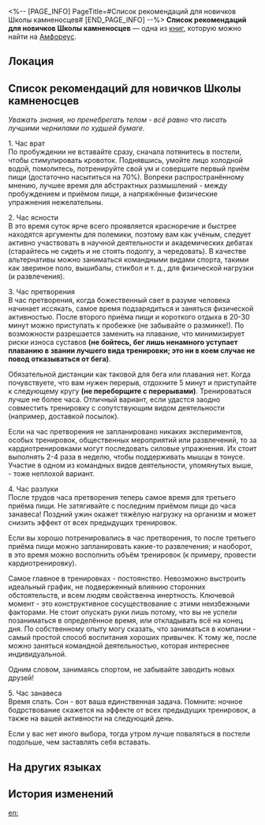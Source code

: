 <%-- [PAGE_INFO]
PageTitle=#Список рекомендаций для новичков Школы камненосцев#
[END_PAGE_INFO] --%>
{{Дополнить}}
{{Книга Инфобокс
|id           = 482
|Название     = 
|Изображение  = Предмет Книга Амфореус 4.png
|Мир          = Амфореус
|Томов        = 1
|Автор        = <!--нужно добавить-->
|Описание     = Рекомендации по укреплению тела для новичков Школы камненосцев из Рощи муз.
|Том1         = {{tx}}
|Источник1    = {{tx|Отсутствует источник}}
|Персонажи    = 
|Фракции      = 
}}
'''Список рекомендаций для новичков Школы камненосцев''' — одна из [[Книги|книг]], которую можно найти на [[Амфореус]].

==Локация==
{{Отметка карты|<!--название карты-->|<!--id отметки-->}}

==Список рекомендаций для новичков Школы камненосцев==
''Уважать знания, но пренебрегать телом - всё равно что писать лучшими чернилами по худшей бумаге.''

1. Час врат<br />
По пробуждении не вставайте сразу, сначала потянитесь в постели, чтобы стимулировать кровоток. Поднявшись, умойте лицо холодной водой, помолитесь, потренируйте свой ум и совершите первый приём пищи (достаточно насытиться на 70%). Вопреки распространённому мнению, лучшее время для абстрактных размышлений - между пробуждением и приёмом пищи, а напряжённые физические упражнения нежелательны.

2. Час ясности<br />
В это время суток ярче всего проявляется красноречие и быстрее находятся аргументы для полемики, поэтому вам как учёным, следует активно участвовать в научной деятельности и академических дебатах (старайтесь не сидеть и не стоять подолгу, а чередовать). В качестве альтернативы можно заниматься командными видами спорта, такими как звериное поло, вышибалы, стикбол и т. д., для физической нагрузки (и развлечения).

3. Час претворения<br />
В час претворения, когда божественный свет в разуме человека начинает иссякать, самое время подзарядиться и заняться физической активностью. После второго приёма пищи и короткого отдыха в 20-30 минут можно приступать к пробежке (не забывайте о разминке!). По возможности разрешается заменить на плавание, что минимизирует риски износа суставов '''(не бойтесь, бег лишь ненамного уступает плаванию в звании лучшего вида тренировки; это ни в коем случае не повод отказываться от бега)'''.

Обязательной дистанции как таковой для бега или плавания нет. Когда почувствуете, что вам нужен перерыв, отдохните 5 минут и приступайте к следующему кругу '''(не переборщите с перерывами)'''. Тренироваться лучше не более часа. Отличный вариант, если удастся заодно совместить тренировку с сопутствующим видом деятельности (например, доставкой посылок).

Если на час претворения не запланировано никаких экспериментов, особых тренировок, общественных мероприятий или развлечений, то за кардиотренировками могут последовать силовые упражнения. Их стоит выполнять 2-4 раза в неделю, чтобы поддерживать мышцы в тонусе. Участие в одном из командных видов деятельности, упомянутых выше, - тоже неплохой вариант.

4. Час разлуки<br />
После трудов часа претворения теперь самое время для третьего приёма пищи. Не затягивайте с последним приёмом пищи до часа занавеса! Поздний ужин окажет тяжёлую нагрузку на организм и может снизить эффект от всех предыдущих тренировок.

Если вы хорошо потренировались в час претворения, то после третьего приёма пищи можно запланировать какие-то развлечения; и наоборот, в это время можно восполнить объём тренировок (к примеру, провести кардиотренировку).

Самое главное в тренировках - постоянство. Невозможно выстроить идеальный график, не подверженный влиянию сторонних обстоятельств, и всем людям свойственна инертность. Ключевой момент - это конструктивное сосуществование с этими неизбежными факторами. Не стоит опускать руки лишь потому, что вы не успели позаниматься в определённое время, или откладывать всё на конец дня. По собственному опыту могу сказать, что заниматься в компании - самый простой способ воспитания хороших привычек. К тому же, после можно заняться командной деятельностью, которая интереснее индивидуальной.

Одним словом, занимаясь спортом, не забывайте заводить новых друзей!

5. Час занавеса<br />
Время спать. Сон - вот ваша единственная задача. Помните: ночное бодрствование скажется на эффекте от всех предыдущих тренировок, а также на вашей активности на следующий день.

Если у вас нет иного выбора, тогда утром лучше поваляться в постели подольше, чем заставлять себя вставать.

==На других языках==
{{На других языках
|en   = Helkolithism Starter Fitness Guide
|zhs  = 曳石学派新人健身指南
|zht  = 曳石學派新人健身指南
|ja   = 牽石学派の新人用鍛錬指南書
|ko   = 헬코리토 학파 신입 운동 가이드
|es   = Guía de ejercicio para principiantes de la Escuela Arrastrapiedras
|fr   = Guide de fitness pour les débutants en helcolithisme
|ru   = Список рекомендаций для новичков Школы камненосцев
|th   = คู่มือการออกกำลังกาย สำหรับมือใหม่จากสำนักเคลื่อนศิลา
|vi   = Hướng Dẫn Tập Thể Dục Cho Người Mới Của Học Phái Kéo Đá
|de   = Fitness-Leitfaden für neue Helkolithisten
|id   = Panduan Olahraga untuk Pemula di Sekolah Penarikan Batu
|pt   = Guia Fitness de Helcolitismo para Iniciantes
}}

==История изменений==
{{История изменений|3.5}}

[[en:]]